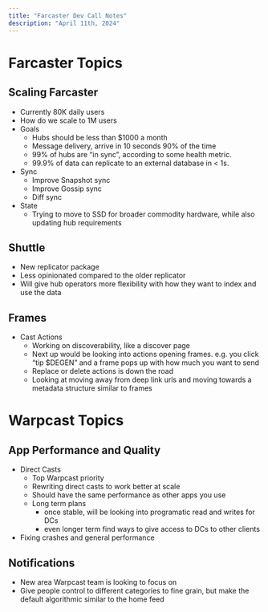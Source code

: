 ```yaml
---
title: "Farcaster Dev Call Notes"
description: "April 11th, 2024"
---
```


# Farcaster Topics

## Scaling Farcaster

- Currently 80K daily users
- How do we scale to 1M users
- Goals
    - Hubs should be less than $1000 a month
    - Message delivery, arrive in 10 seconds 90% of the time
    - 99% of hubs are “in sync”, according to some health metric.
    - 99.9% of data can replicate to an external database in < 1s.
- Sync
    - Improve Snapshot sync
    - Improve Gossip sync
    - Diff sync
- State
    - Trying to move to SSD for broader commodity hardware, while also updating hub requirements

## Shuttle

- New replicator package
- Less opinionated compared to the older replicator
- Will give hub operators more flexibility with how they want to index and use the data

## Frames

- Cast Actions
    - Working on discoverability, like a discover page
    - Next up would be looking into actions opening frames. e.g. you click “tip $DEGEN” and a frame pops up with how much you want to send
    - Replace or delete actions is down the road
    - Looking at moving away from deep link urls and moving towards a metadata structure similar to frames

# Warpcast Topics

## App Performance and Quality

- Direct Casts
    - Top Warpcast priority
    - Rewriting direct casts to work better at scale
    - Should have the same performance as other apps you use
    - Long term plans
        - once stable, will be looking into programatic read and writes for DCs
        - even longer term find ways to give access to DCs to other clients
- Fixing crashes and general performance

## Notifications

- New area Warpcast team is looking to focus on
- Give people control to different categories to fine grain, but make the default algorithmic similar to the home feed
